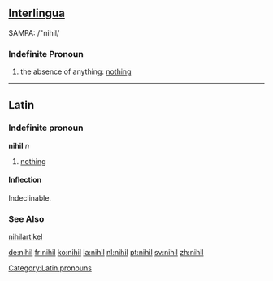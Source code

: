 ==[[Interlingua]]==
SAMPA: /"nihil/
===Indefinite Pronoun===
# the absence of anything: [[nothing]]

----

==Latin==
===Indefinite pronoun===
'''nihil''' ''n''
# [[nothing]]

====Inflection====
Indeclinable.

===See Also===
[[nihilartikel]]

[[Category:Latin pronouns]]

[[de:nihil]]
[[fr:nihil]]
[[ko:nihil]]
[[la:nihil]]
[[nl:nihil]]
[[pt:nihil]]
[[sv:nihil]]
[[zh:nihil]]